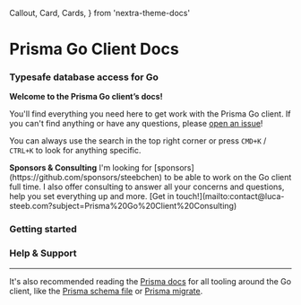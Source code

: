   Callout,
  Card,
  Cards,
} from 'nextra-theme-docs'

# Prisma Go Client Docs
### Typesafe database access for Go

**Welcome to the Prisma Go client’s docs!**

You'll find everything you need here to get work with the Prisma Go client.
If you can't find anything or have any questions, please [open an issue](https://github.com/prisma/prisma-client-go/issues/new/choose)!

You can always use the search in the top right corner or press `CMD+K` / `CTRL+K` to look for anything specific.

<Callout type="info" emoji="ℹ️">
  <b>Sponsors & Consulting</b> I'm looking for [sponsors](https://github.com/sponsors/steebchen) to be able to work on the Go client full time. I also offer consulting to answer all your concerns and questions, help you set everything up and more. [Get in touch!](mailto:contact@luca-steeb.com?subject=Prisma%20Go%20Client%20Consulting)
</Callout>

### Getting started

<Cards className="flex flex-wrap">
  <Card href="/docs/getting-started/quickstart" icon={''} title={'Quickstart'} arrow={true}/>
  <Card href="/docs/walkthrough/introduction" icon={''} title={'Walkthrough'} arrow={true}/>
  <Card href="/docs/reference/features" icon={''} title={'Features'} arrow={true}/>
  <Card href="/docs/reference/deploy" icon={''} title={'Deploy'} arrow={true}/>
</Cards>

### Help & Support

<Cards className="flex flex-wrap">
  <Card href="/docs/help" icon={''} title={'Bug reports & feature requests'} arrow={true}/>
  <Card href="/docs/community" icon={''} title={'Community'} arrow={true}/>
</Cards>

---

It's also recommended reading the [Prisma docs](https://prisma.io/docs) for all tooling around the Go client, like the [Prisma schema file](https://www.prisma.io/docs/reference/tools-and-interfaces/prisma-schema/prisma-schema-file) or [Prisma migrate](https://www.prisma.io/docs/reference/tools-and-interfaces/prisma-migrate).
